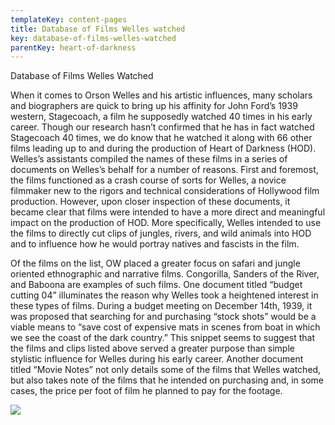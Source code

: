 ```yaml
---
templateKey: content-pages
title: Database of Films Welles watched
key: database-of-films-welles-watched
parentKey: heart-of-darkness
---
```

Database of Films Welles Watched



When it comes to Orson Welles and his artistic influences, many scholars and biographers are quick to bring up his affinity for John Ford’s 1939 western, Stagecoach, a film he supposedly watched 40 times in his early career. Though our research hasn’t confirmed that he has in fact watched Stagecoach 40 times, we do know that he watched it along with 66 other films leading up to and during the production of Heart of Darkness (HOD). Welles’s assistants compiled the names of these films in a series of documents on Welles’s behalf for a number of reasons. First and foremost, the films functioned as a crash course of sorts for Welles, a novice filmmaker new to the rigors and technical considerations of Hollywood film production. However, upon closer inspection of these documents, it became clear that films were intended to have a more direct and meaningful impact on the production of HOD. More specifically, Welles intended to use the films to directly cut clips of jungles, rivers, and wild animals into HOD and to influence how he would portray natives and fascists in the film. 

Of the films on the list, OW placed a greater focus on safari and jungle oriented ethnographic and narrative films. Congorilla, Sanders of the River, and Baboona are examples of such films. One document titled “budget cutting 04” illuminates the reason why Welles took a heightened interest in these types of films. During a budget meeting on December 14th, 1939, it was proposed that searching for and purchasing “stock shots” would be a viable means to “save cost of expensive mats in scenes from boat in which we see the coast of the dark country.” This snippet seems to suggest that the films and clips listed above served a greater purpose than simple stylistic influence for Welles during his early career. Another document titled “Movie Notes” not only details some of the films that Welles watched, but also takes note of the films that he intended on purchasing and, in some cases, the price per foot of film he planned to pay for the footage. 

![](/assets/screen-shot-2019-11-19-at-8.55.31-am.png)
